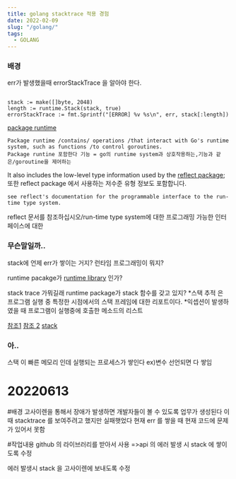 ```yaml
---
title: golang stacktrace 적용 경험
date: 2022-02-09
slug: "/golang/"
tags:
  - GOLANG
---
```



### 배경
err가 발생했을때 errorStackTrace 을 알아야 한다.

```

stack := make([]byte, 2048)
length := runtime.Stack(stack, true)
errorStackTrace := fmt.Sprintf("[ERROR] %v %s\n", err, stack[:length])

```


[package ](https://www.cs.ubc.ca/~bestchai/teaching/cs416_2015w2/go1.4.3-docs/pkg/runtime/index.html)
[runtime](https://go.dev/src/runtime/stack.go)
```
Package runtime /contains/ operations /that interact with Go's runtime system, such as functions /to control goroutines.
Package runtine 포함한다 기능 = go의 runtime system과 상호작용하는,기능과 같은/goroutine을 제어하는
```
It also includes the low-level type information used by the [reflect package](https://pkg.go.dev/reflect);
또한 reflect package 에서 사용하는 저수준 유형 정보도 포함합니다.
```
see reflect's documentation for the programmable interface to the run-time type system.
```
reflect 문서를 참조하십시오/run-time type system에 대한 프로그래밍 가능한 인터페이스에 대한


### 무슨말일까..
stack에 언제 err가 쌓이는 거지?
런타임 프로그래밍이 뭐지?


runtime pacakge가 [runtime library](https://en.wikipedia.org/wiki/Runtime\_library) 인가?


stack trace 가뭐길래 runtime package가 stack 함수를 갖고 있지?
\*스택 추적 은 프로그램 실행 중 특정한 시점에서의 스택 프레임에 대한 리포트이다.
\*익셉션이 발생하였을 때 프로그램이 실행중에 호출한 메소드의 리스트


[참조1](https://stackoverflow.com/questions/3900549/what-is-runtime?rq=1)
[참조 2](https://hashcode.co.kr/questions/2162/stack-trace%EA%B0%80-%EB%AC%B4%EC%97%87%EC%9D%B8%EA%B0%80%EC%9A%94-%EC%95%A0%ED%94%8C%EB%A6%AC%EC%BC%80%EC%9D%B4%EC%85%98-%EC%97%90%EB%9F%AC%EB%A5%BC-%EB%94%94%EB%B2%84%EA%B9%85%ED%95%A0-%EB%95%8C-%EA%B7%B8%EA%B2%83%EC%9D%84-%EC%96%B4%EB%96%BB%EA%B2%8C-%ED%99%9C%EC%9A%A9%ED%95%B4%EC%95%BC-%ED%95%98%EB%82%98%EC%9A%94)
[stack](https://pkg.go.dev/runtime#Stack)

### 아..
스택 이 빠른 메모리 인데
실행되는 프로세스가 쌓인다
ex)변수 선언되면 다 쌓임



# 20220613 
#배경
고사이렌을 통해서 장애가 발생하면
개발자들이 볼 수 있도록 업무가 생성된다
이때 stacktrace 를 보여주려고 했지만 실패햇었다
현재 err 를 쌓을 때 현재 코드에 문제가 있어서 못함

#작업내용
github 의 라이브러리를 받아서 사용
=>api 의 에러 발생 시 stack 에 쌓이도록 수정

에러 발생시 stack 을 고사이렌에 보내도록 수정
